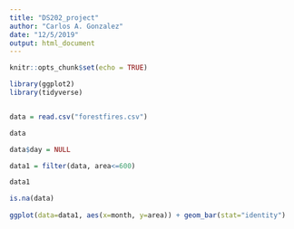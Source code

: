 ---
title: "DS202_project"
author: "Carlos A. Gonzalez"
date: "12/5/2019"
output: html_document
---

```{r setup, include=FALSE}
knitr::opts_chunk$set(echo = TRUE)
```
```{r}

library(ggplot2)
library(tidyverse)


data = read.csv("forestfires.csv")

data

data$day = NULL

data1 = filter(data, area<=600)

data1

is.na(data)
 
ggplot(data=data1, aes(x=month, y=area)) + geom_bar(stat="identity")




```




